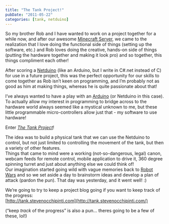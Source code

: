 ```yaml
---
title: "The Tank Project!"
pubDate: "2011-05-22"
categories: [tank, netduino]
---
```


So my brother Rob and I have wanted to work on a project together for a while now, and after our awesome [Minecraft Server](https://blog.stevenocchipinti.com/2011/04/minecraft-and-arch-linux-ftw.html), we came to the realization that I love doing the functional side of things (setting up the software, etc.) and Rob loves doing the creative, hands-on side of things (putting the hardware together and making it look pro) and so together, this things compliment each other!

After scoring a [Netduino](http://netduino.com/) (like an Arduino, but I write in C#.net instead of C) for use in a future project, this was the perfect opportunity for our skills to come together as Rob isn’t keen on programming, and I’m probably not as good as him at making things, whereas he is quite passionate about that!

I’ve always wanted to have a play with an [Arduino](https://en.wikipedia.org/wiki/Arduino) (or Netduino in this case). To actually allow my interest in programming to bridge across to the hardware world always seemed like a mystical unknown to me, but these little programmable micro-controllers allow just that - my software to use hardware!

Enter [_The Tank Project_](http://tank.stevenocchipinti.com/)!

The idea was to build a physical tank that we can use the Netduino to control, but not just limited to controlling the movement of the tank, but then a variety of other features.  
Things that came to mind were a working (not-so-dangerous, legal) canon, webcam feeds for remote control, mobile application to drive it, 360 degree spinning turret and just about anything else we could think of!  
Our imagination started going wild with vague memories back to [Robot Wars](https://en.wikipedia.org/wiki/Robot_Wars) and so we set aside a day to brainstorm ideas and develop a plan of attack (pardon the pun). That day was yesterday, and it went well! :)

We’re going to try to keep a project blog going if you want to keep track of the progress:  
[http://tank.stevenocchipinti.com](http://tank.stevenocchipinti.com/)

(“keep _track_ of the progress” is also a pun… theres going to be a few of these, lol!)
